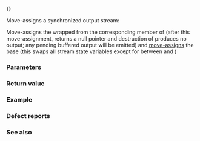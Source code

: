 {{cpp/io/basic_osyncstream/title|operator{{=}}}}
{{cpp/io/basic_osyncstream/navbar}}
{{dcl begin}}
{{dcl|since=c++20|1=
basic_osyncstream&amp; operator=( std::basic_osyncstream&amp;&amp; other );
}}
{{dcl end}}

Move-assigns a synchronized output stream:

Move-assigns the wrapped {{lc|std::basic_syncbuf}} from the corresponding member of {{c|other}} (after this move-assignment, {{c|other.get_wrapped()}} returns a null pointer and destruction of {{c|other}} produces no output; any pending buffered output will be emitted) and [[cpp/io/basic_ostream/operator%3D|move-assigns]] the base {{lc|std::basic_ostream}} (this swaps all stream state variables except for {{tt|rdbuf}} between {{c|*this}} and {{c|other}})
 
===Parameters===
{{par begin}}
{{par|other|another synchronized output stream to move from}}
{{par end}}

===Return value===
{{c|*this}}

===Example===
{{example
|code=
#include &lt;iomanip&gt;
#include &lt;iostream&gt;
#include &lt;sstream&gt;
#include &lt;syncstream&gt;
#include &lt;utility&gt;

int main()
{
    std::osyncstream out(std::cout);
    out &lt;&lt; "test\n";
    std::ostringstream str_out;
    std::osyncstream{str_out} = std::move(out); // Note that out is emitted here
    std::cout &lt;&lt; "str_out = " &lt;&lt; std::quoted(str_out.view()) &lt;&lt; '\n';
}
|output=
test
str_out = ""
}}

===Defect reports===
{{dr list begin}}
{{dr list item|wg=lwg|dr=3867|std=C++20|before=the move assignment operator was {{c/core|noexcept}}, but&lt;br&gt;{{ltt std|cpp/io/basic_syncbuf}}'s move assignment operator is not|after=removed {{c/core|noexcept}}}}
{{dr list end}}

===See also===
{{dsc begin}}
{{dsc inc|cpp/io/basic_osyncstream/dsc constructor}}
{{dsc inc|cpp/io/basic_osyncstream/dsc destructor}}
{{dsc inc|cpp/io/basic_osyncstream/dsc emit}}
{{dsc end}}

{{langlinks|es|ja|zh}}